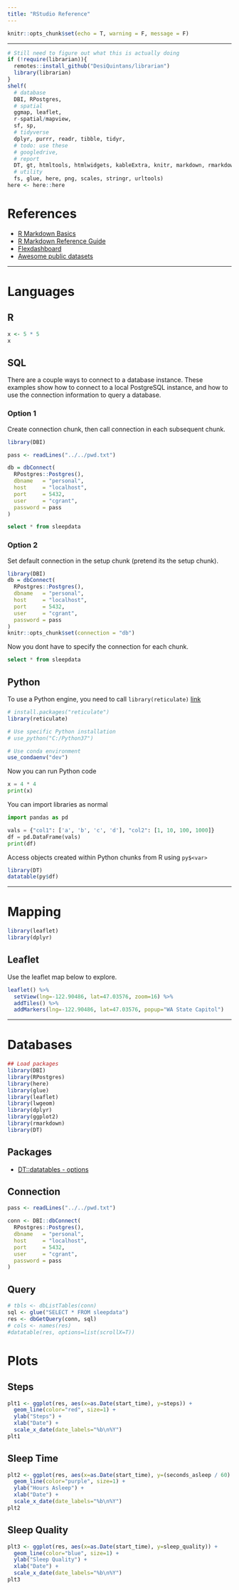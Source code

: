 ---
title: "RStudio Reference"
---

```{r setup, include=FALSE}
knitr::opts_chunk$set(echo = T, warning = F, message = F)
```

---

```{r pkgs, eval = F}
# Still need to figure out what this is actually doing
if (!require(librarian)){
  remotes::install_github("DesiQuintans/librarian")
  library(librarian)
}
shelf(
  # database
  DBI, RPostgres,
  # spatial
  ggmap, leaflet, 
  r-spatial/mapview,
  sf, sp,
  # tidyverse
  dplyr, purrr, readr, tibble, tidyr,
  # todo: use these
  # googledrive,
  # report
  DT, gt, htmltools, htmlwidgets, kableExtra, knitr, markdown, rmarkdown, shiny, webshot,
  # utility
  fs, glue, here, png, scales, stringr, urltools)
here <- here::here
```

# References

  - [R Markdown Basics](https://rmarkdown.rstudio.com/authoring_basics.html)
  - [R Markdown Reference Guide](https://bookdown.org/yihui/rmarkdown/)
  - [Flexdashboard](https://rmarkdown.rstudio.com/flexdashboard/)
  - [Awesome public datasets](https://github.com/awesomedata/awesome-public-datasets)

---

# Languages

## R
```{r}
x <- 5 * 5
x
```


## SQL

There are a couple ways to connect to a database instance. These examples show how to connect to a local PostgreSQL instance, and how to use the connection information to query a database.

### Option 1
Create connection chunk, then call connection in each subsequent chunk.
```{r connSQL, class.source='fold-show'}
library(DBI)

pass <- readLines("../../pwd.txt")

db = dbConnect(
  RPostgres::Postgres(),
  dbname   = "personal",
  host     = "localhost",
  port     = 5432,
  user     = "cgrant",
  password = pass
)
```

```{sql, connection=db, eval=F}
select * from sleepdata
```

### Option 2
Set default connection in the setup chunk (pretend its the setup chunk).
```{r setup-v2, eval=F, class.source='fold-show'}
library(DBI)
db = dbConnect(
  RPostgres::Postgres(),
  dbname   = "personal",
  host     = "localhost",
  port     = 5432,
  user     = "cgrant",
  password = pass
)
knitr::opts_chunk$set(connection = "db")
```

Now you dont have to specify the connection for each chunk.
```{sql, eval=F}
select * from sleepdata
```


## Python

To use a Python engine, you need to call `library(reticulate)` [link](https://rstudio.github.io/reticulate/)
```{r, class.source='fold-show'}
# install.packages("reticulate")
library(reticulate)

# Use specific Python installation
# use_python("C:/Python37")

# Use conda environment
use_condaenv("dev")
```

Now you can run Python code
```{python, class.source='fold-show'}
x = 4 * 4
print(x)
```

You can import libraries as normal
```{python, class.source='fold-show'}
import pandas as pd

vals = {"col1": ['a', 'b', 'c', 'd'], "col2": [1, 10, 100, 1000]}
df = pd.DataFrame(vals)
print(df)
```

Access objects created within Python chunks from R using `py$<var>`
```{r, class.source='fold-show'}
library(DT)
datatable(py$df)
```

---

# Mapping
```{r include=F}
library(leaflet)
library(dplyr)
```

## Leaflet
Use the leaflet map below to explore.
```{r, class.source='fold-show'}
leaflet() %>% 
  setView(lng=-122.90486, lat=47.03576, zoom=16) %>% 
  addTiles() %>% 
  addMarkers(lng=-122.90486, lat=47.03576, popup="WA State Capitol")
```

---

# Databases
```{r, include=F}
## Load packages
library(DBI)
library(RPostgres)
library(here)
library(glue)
library(leaflet)
library(lwgeom)
library(dplyr)
library(ggplot2)
library(rmarkdown)
library(DT)
```

## Packages
* [DT::datatables - options](https://datatables.net/reference/option/)

## Connection
```{r dbconn, class.source='fold-show'}
pass <- readLines("../../pwd.txt")

conn <- DBI::dbConnect(
  RPostgres::Postgres(),
  dbname   = "personal",
  host     = "localhost",
  port     = 5432,
  user     = "cgrant",
  password = pass
)
```


## Query
```{r dbquery, class.source='fold-show'}
# tbls <- dbListTables(conn)
sql <- glue("SELECT * FROM sleepdata")
res <- dbGetQuery(conn, sql)
# cols <- names(res)
#datatable(res, options=list(scrollX=T))
```


# Plots

## Steps
```{r steps}
plt1 <- ggplot(res, aes(x=as.Date(start_time), y=steps)) +
  geom_line(color="red", size=1) +
  ylab("Steps") +
  xlab("Date") +
  scale_x_date(date_labels="%b\n%Y")
plt1
```

## Sleep Time
```{r sleeptime}
plt2 <- ggplot(res, aes(x=as.Date(start_time), y=(seconds_asleep / 60) / 60)) +
  geom_line(color="purple", size=1) +
  ylab("Hours Asleep") +
  xlab("Date") +
  scale_x_date(date_labels="%b\n%Y")
plt2
```

## Sleep Quality
```{r sleepqual}
plt3 <- ggplot(res, aes(x=as.Date(start_time), y=sleep_quality)) +
  geom_line(color="blue", size=1) +
  ylab("Sleep Quality") +
  xlab("Date") +
  scale_x_date(date_labels="%b\n%Y")
plt3
```


